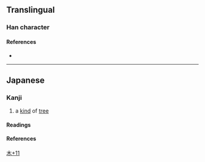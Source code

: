 {{character info}}
==Translingual==

===Han character===
{{Han char|rn=75|rad=木|as=11|sn=15|four=|canj=DMBM,DMBS,XDMBS|ids=⿰木雪}}

====References====
* {{Han ref|kx=0551.181|hdz=21278.081|uh=6A30|ud=27184}}

----

==Japanese==

===Kanji===
{{ja-kanji|grade=|rs=木11}}

# a [[kind]] of [[tree]]

====Readings====
{{ja-readings
|on=
|kun=たら-}}

====References====

[[Category:Japanese-only CJKV Characters|木+11]]